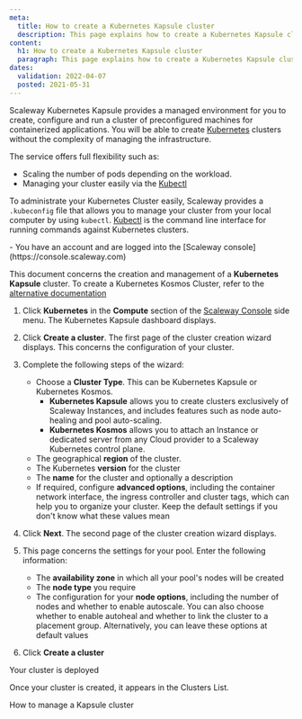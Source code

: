 ```yaml
---
meta:
  title: How to create a Kubernetes Kapsule cluster
  description: This page explains how to create a Kubernetes Kapsule cluster
content:
  h1: How to create a Kubernetes Kapsule cluster
  paragraph: This page explains how to create a Kubernetes Kapsule cluster
dates:
  validation: 2022-04-07
  posted: 2021-05-31
---
```


Scaleway Kubernetes Kapsule provides a managed environment for you to create, configure and run a cluster of preconfigured machines for containerized applications. You will be able to create [Kubernetes](https://kubernetes.io) clusters without the complexity of managing the infrastructure.

The service offers full flexibility such as:
  * Scaling the number of pods depending on the workload.
  * Managing your cluster easily via the [Kubectl](https://kubernetes.io/docs/reference/kubectl/overview/)

To administrate your Kubernetes Cluster easily, Scaleway provides a `.kubeconfig` file that allows you to manage your cluster from your local computer by using `kubectl`. [Kubectl](https://kubernetes.io/docs/reference/kubectl/overview/) is the command line interface for running commands against Kubernetes clusters.

<Message type="requirement">
  - You have an account and are logged into the [Scaleway console](https://console.scaleway.com) 
</Message>

This document concerns the creation and management of a **Kubernetes Kapsule** cluster. To create a Kubernetes Kosmos Cluster, refer to the [alternative documentation](/compute/kubernetes/how-to/create-kosmos-cluster)

1. Click **Kubernetes** in the **Compute** section of the [Scaleway Console](https://console.scaleway.com) side menu. The Kubernetes Kapsule dashboard displays.
2. Click **Create a cluster**. The first page of the cluster creation wizard displays. This concerns the configuration of your cluster.
3. Complete the following steps of the wizard:
    <Lightbox src="assets/scaleway-choose-cluster-type.webp" alt="" />    
    
    * Choose a **Cluster Type**. This can be Kubernetes Kapsule or Kubernetes Kosmos.
      * **Kubernetes Kapsule** allows you to create clusters exclusively of Scaleway Instances, and includes features such as node auto-healing and pool auto-scaling.
      * **Kubernetes Kosmos** allows you to attach an Instance or dedicated server from any Cloud provider to a Scaleway Kubernetes control plane.
    * The geographical **region** of the cluster.
    * The Kubernetes **version** for the cluster
    * The **name** for the cluster and optionally a description
    * If required, configure **advanced options**, including the container network interface, the ingress controller and cluster tags, which can help you to organize your cluster. Keep the default settings if you don't know what these values mean
4. Click **Next**. The second page of the cluster creation wizard displays. 
5. This page concerns the settings for your pool. Enter the following information:
    * The **availability zone** in which all your pool's nodes will be created
    * The **node type** you require
    * The configuration for your **node options**, including the number of nodes and whether to enable autoscale. You can also choose whether to enable autoheal and whether to link the cluster to a placement group. Alternatively, you can leave these options at default values
6. Click **Create a cluster**

Your cluster is deployed
<Lightbox src="assets/scaleway-kapsule_creation.webp" alt="" />

Once your cluster is created, it appears in the Clusters List.
<Lightbox src="assets/scaleway-kapsule_cluster_list.webp" alt="" />

<Navigation title="See Also">
  <NextButton to="/compute/kubernetes/how-to/edit-cluster/">How to manage a Kapsule cluster</NextButton>
</Navigation>
